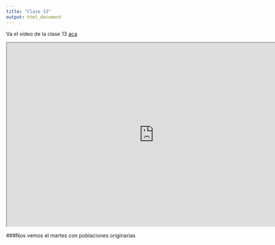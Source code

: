 ```yaml
---
title: "Clase 13"
output: html_document
---
```

Va el video de la clase 13 [aca](https://drive.google.com/file/d/1Irm4SNflQA6HOWjTBPte3sajlB2wvTq6/view?usp=sharing)


<iframe src="https://drive.google.com/file/d/1Irm4SNflQA6HOWjTBPte3sajlB2wvTq6/preview" width="800" height="500" allow="autoplay"></iframe>

###Nos vemos el martes con poblaciones originarias
